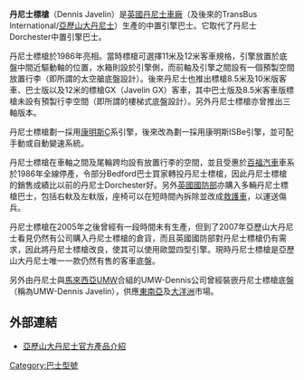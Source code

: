{{Infobox Bus
| background = 
| name = Dennis Javelin<br/>丹尼士標槍
| image = Safeguard Coaches S503 UAK.JPG
| imagesize = 
| caption = 攝於2009年1月，屬於[[Safeguard_Coaches|Safeguard Coaches]]配備[[Plaxton_Premiere|Plaxton Premiere]]車身的丹尼士標槍
| interiorimage = 
| interiorcaption = 
| manufacturer = [[丹尼士車廠|丹尼士車廠]]<br>[[亞歷山大丹尼士|亞歷山大丹尼士]]
| production = 1986-2010
| Place = {{UK}}[[Guildford|Guildford]]
| operator = 
| length = {{cvt|8.5|m|ftin|frac=8}}<br>{{cvt|10|m|ftin|frac=8}}<br>{{cvt|11|m|ftin|frac=8}}<br>{{cvt|12|m|ftin|frac=8}}
| width = 
| height = 
| weight = 
| floortype = Step entrance
| doors = 1 door
| engine = [[康明斯|康明斯]] C series<br>康明斯 ISBe
| capacity = 
| powerout = 
| transmission = [[ZF|ZF]]
| predecessor = [[丹尼士長矛|丹尼士長矛]]
| successor = 
| Seating = 最高72座
}}

'''丹尼士標槍'''（Dennis Javelin）是[[英國|英國]][[丹尼士車廠|丹尼士車廠]]（及後來的TransBus International/[[亞歷山大丹尼士|亞歷山大丹尼士]]）生產的中置引擎巴士。它取代了丹尼士Dorchester中置引擎巴士。

丹尼士標槍於1986年亮相。當時標槍可選擇11米及12米客車規格，引擎放置於底盤中間近驅動軸的位置，水箱則設於引擎側，而前軸及引擎之間設有一個預製空間放置行李（即所謂的太空艙底盤設計）。後來丹尼士也推出標槍8.5米及10米版客車、巴士版以及12米的標槍GX（Javelin GX）客車，其中巴士版及8.5米客車版標槍未設有預製行李空間（即所謂的樓梯式底盤設計）。另外丹尼士標槍亦曾推出三軸版本。

丹尼士標槍劃一採用[[康明斯|康明斯]]C系引擎，後來改為劃一採用康明斯ISBe引擎，並可配手動或自動變速系統。

丹尼士標槍在車軸之間及尾輪跨均設有放置行李的空間，並且受惠於[[百福汽車|百福汽車]]車系於1986年全線停產，令部分Bedford巴士買家轉投丹尼士標槍，因此丹尼士標槍的銷售成績比以前的丹尼士Dorchester好。另外[[英國國防部|英國國防部]]亦購入多輛丹尼士標槍巴士，包括右軑及左軑版，座椅可以在短時間內拆除並改成[[救護車|救護車]]，以運送傷兵。

丹尼士標槍在2005年之後曾經有一段時間未有生產，但到了2007年亞歷山大丹尼士看見仍然有公司購入丹尼士標槍的倉貨，而且英國國防部對丹尼士標槍仍有需求，因此將丹尼士標槍改良，使其可以使用歐盟四型引擎。現時丹尼士標槍是亞歷山大丹尼士唯一一款仍然有售的客車底盤。

另外由丹尼士與[[馬來西亞|馬來西亞]]UMW合組的UMW-Dennis公司曾經裝嵌丹尼士標槍底盤（稱為UMW-Dennis Javelin），供應[[東南亞|東南亞]]及[[大洋洲|大洋洲]]市場。

==外部連結==
*[https://web.archive.org/web/20120222044158/http://www.alexander-dennis.com/product-details.php?s=82&subs=46&tableID=223&itemID=1 亞歷山大丹尼士官方產品介紹]

{{commons cat|Dennis Javelin}}

{{Dennis buses}}
[[Category:巴士型號|Category:巴士型號]]